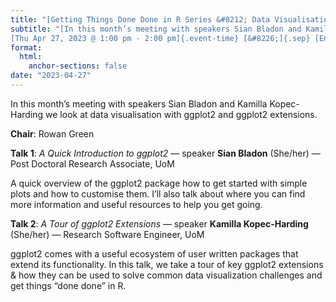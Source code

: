 ```yaml
---
title: "[Getting Things Done Done in R Series &#8212; Data Visualisation]{.event-title}"
subtitle: "[In this month’s meeting with speakers Sian Bladon and Kamilla Kopec-Harding we look at data visualisation with ggplot2 and ggplot2 extensions.]{.event-summary} <br> \
[Thu Apr 27, 2023 @ 1:00 pm - 2:00 pm]{.event-time} [&#8226;]{.sep} [Engineering A Room 3A.016 (University of Manchester)]{.event-location}"
format:
  html:
    anchor-sections: false
date: "2023-04-27"
---
```


<!--
date: "2023-04-27T13:00:00"
date_end: "2023-04-27T14:00:00"
event: R User Group Meeting 
location: Engineering A Room 3A.016 (University of Manchester)
publish_date: "2023-08-20T00:00:00"
-->

In this month's meeting with speakers Sian Bladon and Kamilla Kopec-Harding we look at data visualisation with ggplot2 and ggplot2 extensions.

**Chair**: Rowan Green

**Talk 1**: *A Quick Introduction to ggplot2* &#8212; speaker **Sian Bladon** (She/her) &#8212; Post Doctoral Research Associate, UoM

A quick overview of the ggplot2 package how to get started with simple plots and how to customise them. I'll also talk about where you can find more information and useful resources to help you get going. 

**Talk 2**: *A Tour of ggplot2 Extensions* &#8212; speaker **Kamilla Kopec-Harding** (She/her) &#8212; Research Software Engineer, UoM

ggplot2 comes with a useful ecosystem of user written packages that extend its functionality. In this talk, we take a tour of key ggplot2 extensions &amp; how they can be used to solve common data visualization challenges and get things "done done" in R.
